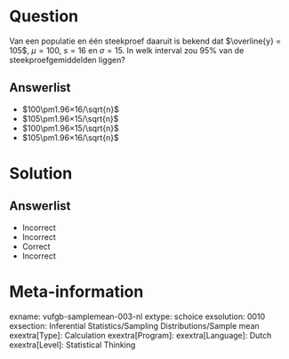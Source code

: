 Question
========

Van een populatie en één steekproef daaruit is bekend dat $\overline{y} = 105$, $\mu = 100$, $s = 16$ en $\sigma = 15$. In welk interval zou 95% van de steekproefgemiddelden liggen?

  
Answerlist
----------
* $100\pm1.96×16/\sqrt{n}$
* $105\pm1.96×15/\sqrt{n}$
* $100\pm1.96×15/\sqrt{n}$
* $105\pm1.96×16/\sqrt{n}$



Solution
========

Answerlist
----------
* Incorrect
* Incorrect
* Correct
* Incorrect

Meta-information
================
exname: vufgb-samplemean-003-nl
extype: schoice
exsolution: 0010
exsection: Inferential Statistics/Sampling Distributions/Sample mean
exextra[Type]: Calculation
exextra[Program]: 
exextra[Language]: Dutch
exextra[Level]: Statistical Thinking